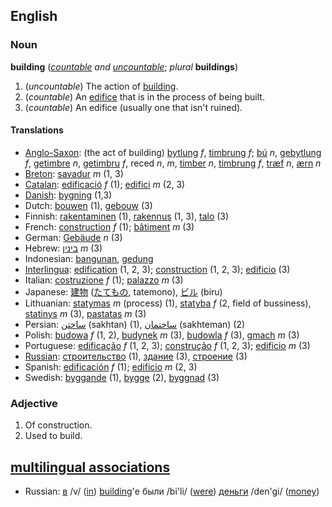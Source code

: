 ==English==
=== Noun ===
'''building''' (''[[countable]] and [[uncountable]]''; ''plural'' '''buildings''')

#(''uncountable'') The action of [[build]]ing.
#(''countable'') An [[edifice]] that is in the process of being built.
#(''countable'') An edifice (usually one that isn't ruined).

==== Translations ====
*[[Anglo-Saxon]]: (the act of building) [[bytlung]] ''f'', [[timbrung]] ''f''; [[bú]] ''n'', [[gebytlung]] ''f'', [[getimbre]] ''n'', [[getimbru]] ''f'', reced ''n'', ''m'', [[timber]] ''n'', [[timbrung]] ''f'', [[træf]] ''n'', [[ærn]] ''n''
*[[Breton]]: [[savadur]] ''m'' (1, 3)
*[[Catalan]]: [[edificació]] ''f'' (1); [[edifici]] ''m'' (2, 3)
*[[Danish]]: [[bygning]] (1,3)
*Dutch: [[bouwen]] (1), [[gebouw]] (3)
*Finnish: [[rakentaminen]] (1), [[rakennus]] (1, 3), [[talo]] (3)
*French: [[construction#French|construction]] ''f'' (1); [[bâtiment]] ''m'' (3)
*German: [[Gebäude]] ''n'' (3)
*Hebrew: [[:he:בינין|בינין]] ''m'' (3)
*Indonesian: [[bangun|bangunan]], [[gedung]]
*[[Interlingua]]: [[edification]] (1, 2, 3); [[construction]] (1, 2, 3); [[edificio]] (3)
*Italian: [[costruzione]] ''f'' (1); [[palazzo]] ''m'' (3)
*Japanese: [[建物]] ([[たてもの]], tatemono), [[ビル]] (biru)
*Lithuanian: [[statymas]] ''m'' (process) (1), [[statyba]] ''f'' (2, field of bussiness), [[statinys]] ''m'' (3), [[pastatas]] ''m'' (3)
*Persian: [[ساختن]] (sakhtan) (1), [[ساختمان]] (sakhteman) (2)
*Polish: [[budowa]] ''f'' (1, 2), [[budynek]] ''m'' (3), [[budowla]] ''f'' (3), [[gmach]] ''m'' (3)
*Portuguese: [[edificação]] ''f'' (1, 2, 3); [[construção]] ''f'' (1, 2, 3); [[edifício]] ''m'' (3)
*[[Russian]]: [[:ru:строительство|строительство]] (1), [[:ru:здание|здание]] (3), [[:ru:строение|строение]] (3)
*Spanish: [[edificación]] ''f'' (1); [[edificio]] ''m'' (2, 3)
*Swedish: [[byggande]] (1), [[bygge]] (2), [[byggnad]] (3)

===Adjective===

# Of construction.
# Used to build.

==[[multilingual associations]]==
*Russian:  [[:ru:в|в]] /v/ ([[in]]) [[building]]'е были /bi'li/ ([[were]]) [[:ru:деньги|деньги]] /den'gi/ ([[money]])